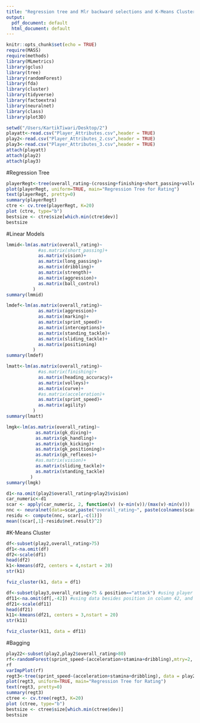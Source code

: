 ```yaml
---
title: "Regression tree and Mlr backward selections and K-Means Cluster and Bagging"
output:
  pdf_document: default
  html_document: default
---
```


```r
knitr::opts_chunk$set(echo = TRUE)
require(MASS)
require(methods)
library(MLmetrics)
library(gclus)
library(tree)
library(randomForest)
library(fda)
library(cluster)
library(tidyverse)
library(factoextra)
library(neuralnet)
library(class)
library(plot3D)
```

```r
setwd("/Users/KartikTiwari/Desktop/2")
playatt<-read.csv("Player_Attributes.csv",header = TRUE)
play2<-read.csv("Player_Attributes_2.csv",header = TRUE)
play3<-read.csv("Player_Attributes_3.csv",header = TRUE)
attach(playatt)
attach(play2)
attach(play3)
```

#Regression Tree
```r
playerRegt<-tree(overall_rating~(crossing+finishing+short_passing+volleys+dribbling+stamina+strength+sprint_speed), data = playatt)
plot(playerRegt, uniform=TRUE, main="Regression Tree for Rating")
text(playerRegt, pretty=0)
summary(playerRegt)
ctre <- cv.tree(playerRegt, K=20)
plot (ctre, type="b")
bestsize <- ctre$size[which.min(ctre$dev)]
bestsize

```

#Linear Models
```r

lmmid<-lm(as.matrix(overall_rating)~
            #as.matrix(short_passing)+
            as.matrix(vision)+
            as.matrix(long_passing)+
            as.matrix(dribbling)+
            as.matrix(strength)+
            as.matrix(aggression)+
            as.matrix(ball_control)
          )
summary(lmmid)

```

```r

lmdef<-lm(as.matrix(overall_rating)~
            as.matrix(aggression)+
            as.matrix(marking)+
            as.matrix(sprint_speed)+
            as.matrix(interceptions)+
            as.matrix(standing_tackle)+
            as.matrix(sliding_tackle)+
            as.matrix(positioning)
          )
summary(lmdef)

```

```r

lmatt<-lm(as.matrix(overall_rating)~
            #as.matrix(finishing)+
            as.matrix(heading_accuracy)+
            as.matrix(volleys)+
            as.matrix(curve)+
            #as.matrix(acceleration)+
            as.matrix(sprint_speed)+
            as.matrix(agility)
          )
summary(lmatt)

```

```r

lmgk<-lm(as.matrix(overall_rating)~
           as.matrix(gk_diving)+
           as.matrix(gk_handling)+
           as.matrix(gk_kicking)+
           as.matrix(gk_positioning)+
           as.matrix(gk_reflexes)+
           #as.matrix(vision)+
           as.matrix(sliding_tackle)+
           as.matrix(standing_tackle)
         )
summary(lmgk)

```

```r

d1<-na.omit(play2$overall_rating+play2$vision)
car_numeric<-d1
scar <- apply(car_numeric, 2, function(v) (v-min(v))/(max(v)-min(v)))
nnc <- neuralnet(data=scar,paste("overall_rating~", paste(colnames(scar),collapse =" + ")))
residu <- compute(nnc, scar[,-c(1)])
mean((scar[,1]-residu$net.result)^2)

```

#K-Means Cluster
```r
df<-subset(play2,overall_rating>75)
df1<-na.omit(df)
df2<-scale(df1)
head(df2)
k1<-kmeans(df2, centers = 4,nstart = 20)
str(k1)

fviz_cluster(k1, data = df1)

```

```r
df<-subset(play3,overall_rating>75 & position=="attack") #using player ratings of players above 75 and goal-keeping position
df11<-na.omit(df[,-42]) #using data besides position in column 42, and removing all the blank values
df21<-scale(df11)
head(df21)
k11<-kmeans(df21, centers = 3,nstart = 20)
str(k11)

fviz_cluster(k11, data = df11)
```

#Bagging
```r
play22<-subset(play2,play2$overall_rating>80)
rf<-randomForest(sprint_speed~(acceleration+stamina+dribbling),mtry=2, data=play22, importance=TRUE)
rf
varImpPlot(rf)
regt3<-tree(sprint_speed~(acceleration+stamina+dribbling), data = play22)
plot(regt3, uniform=TRUE, main="Regression Tree for Rating")
text(regt3, pretty=0)
summary(regt3)
ctree <- cv.tree(regt3, K=20)
plot (ctree, type="b")
bestsize <- ctree$size[which.min(ctree$dev)]
bestsize
```

